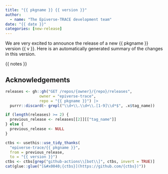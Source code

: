 ```yaml
---
title: "{{ pkgname }} {{ version }}"
author:
  - name: "The Epiverse-TRACE development team"
date: "{{ date }}"
categories: [new-release]
---
```


We are very excited to announce the release of a new {{ pkgname }} version {{ v }}.
Here is an automatically generated summary of the changes in this version.

{{ notes }}

## Acknowledgements

```r
releases <- gh::gh("GET /repos/{owner}/{repo}/releases", 
               owner = "epiverse-trace",
               repo = "{{ pkgname }}") |>
  purrr::discard(~ grepl("\\d+\\.\\d+\\.[1-9]\\d*$", .x$tag_name))

if (length(releases) >= 2) {
  previous_release <- releases[[2]][["tag_name"]]
} else {
  previous_release <- NULL
}

ctbs <- usethis::use_tidy_thanks(
  "epiverse-trace/{{ pkgname }}", 
  from = previous_release, 
  to = "{{ version }}")
ctbs <- ctbs[grep("github-actions\\[bot\\]", ctbs, invert = TRUE)]
cat(glue::glue("[&#x0040;{ctbs}](https://github.com/{ctbs})"))
```
